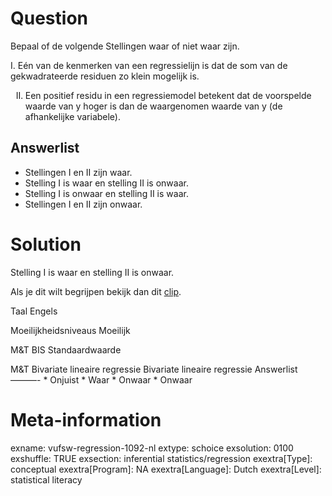Question
========
Bepaal of de volgende Stellingen waar of niet waar zijn.  
  
I. Eén van de kenmerken van een regressielijn is dat de som van de gekwadrateerde residuen zo klein mogelijk is.  
  
II. Een positief residu in een regressiemodel betekent dat de voorspelde waarde van y hoger is dan de waargenomen waarde van y (de afhankelijke variabele).

Answerlist
----------
* Stellingen I en II zijn waar.
* Stelling I is waar en stelling II is onwaar.
* Stelling I is onwaar en stelling II is waar.
* Stellingen I en II zijn onwaar.

Solution
========

Stelling I is waar en stelling II is onwaar.  
  
  
Als je dit wilt begrijpen bekijk dan dit
[clip](https://www.youtube.com/watch?v=YeA97zVKnJE&index=2&list=PLyLpEs0x9BnmZFXpKpWgEUMmu1Fv-n_O9).

Taal Engels

Moeilijkheidsniveaus Moeilijk

M&T BIS Standaardwaarde

M&T Bivariate lineaire regressie Bivariate lineaire regressie
Answerlist
----------
* Onjuist
* Waar
* Onwaar
* Onwaar

Meta-information
================
exname: vufsw-regression-1092-nl
extype: schoice
exsolution: 0100
exshuffle: TRUE
exsection: inferential statistics/regression
exextra[Type]: conceptual
exextra[Program]: NA
exextra[Language]: Dutch
exextra[Level]: statistical literacy

